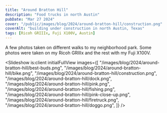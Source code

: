 ```yaml
---
title: "Around Bratton Hill"
description: "Food trucks in north Austin"
pubDate: "Mar 27 2024"
cover: "/public/images/blog/2024/around-bratton-hill/construction.png"
coverAlt: "building under construction in north Austin, Texas"
tags: [Ricoh GRIIIx, Fuji X100V, Austin]
---
```



A few photos taken on different walks to my neighborhood park. Some photos were taken on my Ricoh GRIIIx and the rest with my Fuji X100V.

<Slideshow
  is:client
  initialFullView
  images={[
    "/images/blog/2024/around-bratton-hill/best-buds.png",
    "/images/blog/2024/around-bratton-hill/bike.png",
    "/images/blog/2024/around-bratton-hill/construction.png",
    "/images/blog/2024/around-bratton-hill/dock.png",
    "/images/blog/2024/around-bratton-hill/pink.png",
    "/images/blog/2024/around-bratton-hill/fishing.png",
    "/images/blog/2024/around-bratton-hill/pink-close-up.png",
    "/images/blog/2024/around-bratton-hill/firetruck.png",
    "/images/blog/2024/around-bratton-hill/doggo.png",
  ]}
/>
